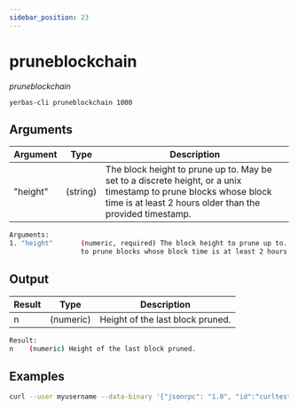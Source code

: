 ```yaml
---
sidebar_position: 23
---
```



# pruneblockchain

_pruneblockchain_

`yerbas-cli pruneblockchain 1000`

<!-- <ReactPlayer playing controls url={[
    {src: `${require('./assets/placeholder.webm').default}`, type: 'video/webm'}]} /> -->

## Arguments

| Argument | Type     | Description                                                                                                                                                                   |
| -------- | -------- | ----------------------------------------------------------------------------------------------------------------------------------------------------------------------------- |
| "height" | (string) | The block height to prune up to. May be set to a discrete height, or a unix timestamp to prune blocks whose block time is at least 2 hours older than the provided timestamp. |

```bash
Arguments:
1. "height"       (numeric, required) The block height to prune up to. May be set to a discrete height, or a unix timestamp
                  to prune blocks whose block time is at least 2 hours older than the provided timestamp.
```

## Output

| Result | Type      | Description                      |
| ------ | --------- | -------------------------------- |
| n      | (numeric) | Height of the last block pruned. |

```bash
Result:
n    (numeric) Height of the last block pruned.
```

## Examples

```bash
curl --user myusername --data-binary '{"jsonrpc": "1.0", "id":"curltest", "method": "pruneblockchain", "params": [1000] }' -H 'content-type: text/plain;' http://127.0.0.1:9998/
```
